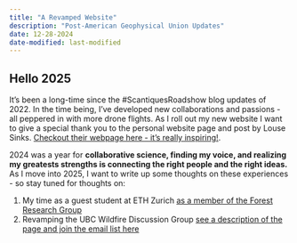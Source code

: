 ```yaml
---
title: "A Revamped Website"
description: "Post-American Geophysical Union Updates"
date: 12-28-2024
date-modified: last-modified
---
```


## Hello 2025

It's been a long-time since the #ScantiquesRoadshow blog updates of 2022. In the time being, I've developed new collaborations and passions - all peppered in with more drone flights. As I roll out my new website I want to give a special thank you to the personal website page and post by Louse Sinks. [Checkout their webpage here - it's really inspiring!](https://lsinks.github.io/posts/2023-11-01-website-building/website.html).

2024 was a year for **collaborative science, finding my voice, and realizing my greatests strengths is connecting the right people and the right ideas.** As I move into 2025, I want to write up some thoughts on these experiences - so stay tuned for thoughts on:

1.  My time as a guest student at ETH Zurich [as a member of the Forest Research Group](https://form.ethz.ch/the-group.html)
2.   Revamping the UBC Wildfire Discussion Group [see a description of the page and join the email list here](../../WildfireDiscussionGroup.qmd)


